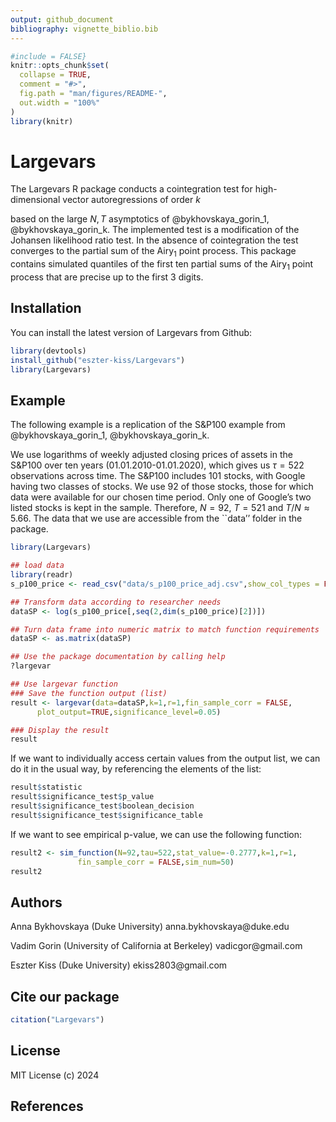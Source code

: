 ```yaml
---
output: github_document
bibliography: vignette_biblio.bib
---
```


<!-- README.md is generated from README.Rmd. Please edit that file -->

```r
#include = FALSE}
knitr::opts_chunk$set(
  collapse = TRUE,
  comment = "#>",
  fig.path = "man/figures/README-",
  out.width = "100%"
)
library(knitr)
```


# Largevars

The Largevars R package conducts a cointegration test for high-dimensional vector autoregressions of order $k$ 

based on the large $N,T$ asymptotics of @bykhovskaya_gorin_1, @bykhovskaya_gorin_k. The implemented test is a modification of the Johansen likelihood ratio test. In the absence of cointegration the test converges to the partial sum of the Airy$_1$ point process. This package contains simulated quantiles of the first ten partial sums of the Airy$_1$ point process that are precise up to the first $3$ digits.


## Installation

You can install the latest version of Largevars from Github:

```r
library(devtools)
install_github("eszter-kiss/Largevars")
library(Largevars)
```

## Example

The following example is a replication of the S\&P100 example from  @bykhovskaya_gorin_1, @bykhovskaya_gorin_k.

We use logarithms of weekly adjusted closing prices of assets in the S\&P100 over ten years (01.01.2010-01.01.2020), which gives us $\tau=522$ observations across time. The S\&P100 includes 101 stocks, with Google having two classes of stocks. We use 92 of those stocks, those for which data were available for our chosen time period. Only one of Google’s two listed stocks is kept in the sample. Therefore, $N = 92$, $T = 521$ and $T/N  \approx 5.66$. The data that we use are accessible from the ``data'' folder in the package.



```r
library(Largevars)

## load data
library(readr)
s_p100_price <- read_csv("data/s_p100_price_adj.csv",show_col_types = FALSE)

## Transform data according to researcher needs
dataSP <- log(s_p100_price[,seq(2,dim(s_p100_price)[2])])

## Turn data frame into numeric matrix to match function requirements
dataSP <- as.matrix(dataSP)

## Use the package documentation by calling help
?largevar

## Use largevar function
### Save the function output (list)
result <- largevar(data=dataSP,k=1,r=1,fin_sample_corr = FALSE,
      plot_output=TRUE,significance_level=0.05)

### Display the result
result
```

If we want to individually access certain values from the output list, we can do it in the usual way, by referencing the elements of the list:

```r
result$statistic
result$significance_test$p_value
result$significance_test$boolean_decision
result$significance_test$significance_table
```

If we want to see empirical p-value, we can use the following function:

```r
result2 <- sim_function(N=92,tau=522,stat_value=-0.2777,k=1,r=1,
			   fin_sample_corr = FALSE,sim_num=50)
result2
```

## Authors

Anna Bykhovskaya (Duke University) anna.bykhovskaya\@duke.edu


Vadim Gorin (University of California at Berkeley) vadicgor\@gmail.com


Eszter Kiss (Duke University) ekiss2803\@gmail.com

## Cite our package

```r
citation("Largevars")
```

## License

MIT License (c) 2024

## References
